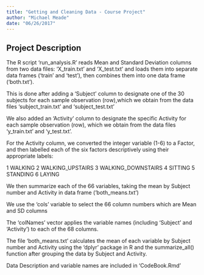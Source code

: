 ```yaml
---
title: "Getting and Cleaning Data - Course Project"
author: "Michael Meade"
date: "06/26/2017"
---
```

## Project Description

The R script 'run_analysis.R' reads Mean and Standard Deviation columns from two data files: 'X_train.txt' and 'X_test.txt' and loads them into separate data frames ('train' and 'test'), then combines them into one data frame ('both.txt').

This is done after adding a 'Subject' column to designate one of the 30 subjects for each sample observation (row),which we obtain from the data files 'subject_train.txt' and 'subject_test.txt' 

We also added an 'Activity' column to designate the specific Activity for each sample observation (row), which we obtain from the data files 'y_train.txt' and 'y_test.txt'.

For the Activity column, we converted the integer variable (1-6) to a Factor, and then labelled each of the six factors descriptively using their appropriate labels:

1 WALKING
2 WALKING_UPSTAIRS
3 WALKING_DOWNSTAIRS
4 SITTING
5 STANDING
6 LAYING


We then summarize each of the 66 variables, taking the mean by Subject number and Activity in data frame ('both_means.txt')

We use the 'cols' variable to select the 66 column numbers which are Mean and SD columns

The 'colNames' vector applies the variable names (including 'Subject' and 'Activity') to each of the 68 columns. 

The file 'both_means.txt' calculates the mean of each variable by Subject number and Activity using the 'dplyr' package in R and the summarize_all() function after grouping the data by Subject and Activity.

Data Description and variable names are included in 'CodeBook.Rmd'



